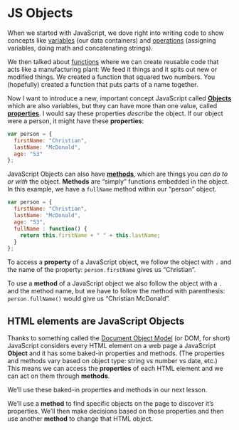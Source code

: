 # JS Objects

When we started with JavaScript, we dove right into writing code to show concepts like [variables](https://www.w3schools.com/Js/js_variables.asp) (our data containers) and [operations](https://www.w3schools.com/Js/js_operators.asp) (assigning variables, doing math and concatenating strings).

We then talked about [functions](https://www.w3schools.com/Js/js_functions.asp) where we can create reusable code that acts like a manufacturing plant: We feed it things and it spits out new or modified things. We created a function that squared two numbers. You (hopefully) created a function that puts parts of a name together.

Now I want to introduce a new, important concept JavaScript called [**Objects**](https://www.w3schools.com/js/js_object_definition.asp) which are also variables, but they can have more than one value, called [**properties**](https://www.w3schools.com/js/js_object_properties.asp). I would say these properties _describe_ the object. If our object were a person, it might have these **properties**:

```js
var person = {
  firstName: "Christian",
  lastName: "McDonald",
  age: "53"
};
```

JavaScript Objects can also have [**methods**](https://www.w3schools.com/js/js_object_methods.asp), which are things you _can do to or with_ the object. **Methods** are "simply" functions embedded in the object. In this example, we have a `fullName` method within our "person" object.

```js
var person = {
  firstName: "Christian",
  lastName: "McDonald",
  age: "53",
  fullName : function() {
    return this.firstName + " " + this.lastName;
  }
};
```

To access a **property** of a JavaScript object, we follow the object with `.` and the name of the property: `person.firstName` gives us "Christian".

To use a **method** of a JavaScript object we also follow the object with a `.` and the method name, but we have to follow the method with parenthesis: `person.fullName()` would give us "Christian McDonald".

## HTML elements are JavaScript Objects

Thanks to something called the [Document Object Model](https://www.w3schools.com/js/js_htmldom.asp) (or DOM, for short) JavaScript considers every HTML element on a web page a JavaScript **Object** and it has some baked-in properties and methods. (The properties and methods vary based on object type: string vs number vs date, etc.) This means we can access the **properties** of each HTML element and we can act on them through **methods**.

We'll use these baked-in properties and methods in our next lesson.

We'll use a **method** to find specific objects on the page to discover it's properties. We'll then make decisions based on those properties and then use another **method** to change that HTML object.
